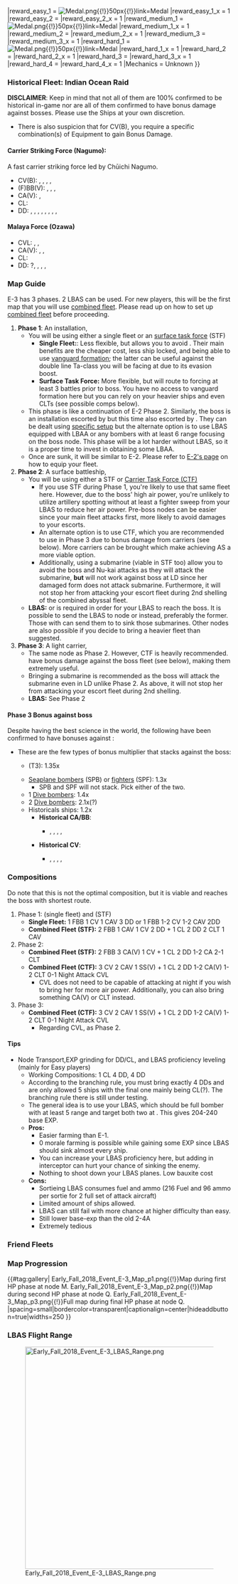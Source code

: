{{Event/MapPageHeader
|form = 
|spreadsheet = 
|Thread = 
}}
{{Event/MapInfo
|en = Crush the Enemy's Western Frontline Anchorage!
|jp = 西方敵前線泊地を叩け！
|tag = E3
|romaji = Sēhō teki-zensen-hakuchi o tatake!
|hp_casual = 1700 HP + 1300 HP + 1300
|hp_easy = 1700 HP + 1300 HP + 1300
|hp_medium = 1800 HP + 1400 HP + 1350
|hp_hard = 2000 HP + 1500 HP + 1400
<!--
|show_kills = true
|kills_all = 
|kills_easy = ?
|kills_medium = ?
|kills_hard = ?
-->
|reward_all = {{ShipBattleCardKai|Shinyou}}
|reward_casual_1 = {{ItemStack|item = [[File:Rotaited.png{{!}}50px]]|text = Nothing}}
|reward_easy_1 = [[File:Medal.png{{!}}50px{{!}}link=Medal]]
|reward_easy_1_x = 1
|reward_easy_2 = {{EquipmentCardKai|Action Report|size=50px}}
|reward_easy_2_x = 1
|reward_medium_1 = [[File:Medal.png{{!}}50px{{!}}link=Medal]]
|reward_medium_1_x = 1
|reward_medium_2 = {{EquipmentCardKai|Action Report|size=50px}}
|reward_medium_2_x = 1
|reward_medium_3 = {{EquipmentCardKai|Type 97 Torpedo Bomber (931 Air Group/Skilled)|size=50px}}
|reward_medium_3_x = 1
|reward_hard_1 = [[File:Medal.png{{!}}50px{{!}}link=Medal]]
|reward_hard_1_x = 1
|reward_hard_2 = {{EquipmentCardKai|Action Report|size=50px}}
|reward_hard_2_x = 1
|reward_hard_3 = {{EquipmentCardKai|Type 97 Torpedo Bomber (931 Air Group/Skilled)|size=50px}}
|reward_hard_3_x = 1
|reward_hard_4 = {{EquipmentCardKai|Ju 87C Kai Ni (w/ KMX)|size=50px}}
|reward_hard_4_x = 1
|Mechanics = Unknown
<!--
|transport = true
-->
}}
{{MapBranchingTable
|id = 42-3
|order = A,B,C,E,F,H,J,I,N,O

|A/empty -> B, C, E/empty = 
* Meet '''ANY''' of the following requirements to go to B:
** Amount of (F)BB(V)+CV(L/B) in '''MAIN''' Fleet = 4
** Amount of (F)BB(V)+CV(L/B) in '''MAIN''' Fleet = 6
* Meet '''ALL''' of the following requirements to go to E:
** Amount of ships ≤ 5
** Amount of DD = 4
** No CLT
** ???
** ???
* Otherwise, go to C

|B -> C = 
* Meet '''ANY''' of the following requirements:
** Single Fleet
** Amount of (F)BB(V)+CV(L/B) in '''MAIN''' Fleet = 6
|B -> D = * Do not meet the requirements to go to C.

|C -> D, F/empty =
* Meet '''ANY''' of the following requirements to go to F:
** Single Fleet '''AND''' amount of DD ≥ 2
** Amount of (F)BB(V)+CV(L/B) in '''MAIN''' Fleet ≤ 3
* Otherwise, go to D.
|C -> E/empty = * ???

|E/empty -> F/empty, H = * Active Branching

|F/empty -> I, J = * Active Branching

|H -> G = * ???
|H -> J = * ???

|J -> K, L/empty, M = 
* Failing LoS check '''FORCES''' you to L.
* Go to K if Combined Fleet.
* Go to M if Single Fleet - Can still go to K

|I -> N = * Amount of (F)BB(V)+CV(L/B) in '''MAIN''' Fleet ≥ 4
|I -> O = * Amount of (F)BB(V)+CV(L/B) in '''MAIN''' Fleet ≤ 3

|N -> O = * Amount of (F)BB(V)+CV(L/B) in '''MAIN''' Fleet ≤ 4
|N -> P = * Amount of (F)BB(V)+CV(L/B) in '''MAIN''' Fleet ≥ 5

|O -> L/empty = * Fail the LoS check.
|O -> Q = * Pass the LoS check.
}}

===Historical Fleet: Indian Ocean Raid===
'''DISCLAIMER''': Keep in mind that not all of them are 100% confirmed to be historical in-game nor are all of them confirmed to have bonus damage against bosses. Please use the Ships at your own discretion.
*There is also suspicion that for CV(B), you require a specific combination(s) of Equipment to gain Bonus Damage.

====Carrier Striking Force (Nagumo):====
A fast carrier striking force led by Chūichi Nagumo.
* CV(B): {{ShipLink|Akagi Kai|text=Akagi}}, {{ShipLink|Hiryuu Kai Ni|text=Hiryuu}}, {{ShipLink|Shoukaku Kai Ni|text=Shoukaku}}, {{ShipLink|Souryuu Kai Ni|text=Souryuu}}, {{ShipLink|Zuikaku Kai Ni|text=Zuikaku}}
* (F)BB(V): {{ShipLink|Haruna Kai Ni|text=Haruna}}, {{ShipLink|Hiei Kai Ni|text=Hiei}}, {{ShipLink|Kirishima Kai Ni|text=Kirishima}}, {{ShipLink|Kongou Kai Ni|text=Kongou}}
* CA(V): {{ShipLink|Chikuma Kai Ni|text=Chikuma}}, {{ShipLink|Tone Kai Ni|text=Tone}}
* CL: {{ShipLink|Abukuma Kai Ni|text=Abukuma}}
* DD: {{ShipLink|Arare Kai Ni|text=Arare}}, {{ShipLink|Akigumo Kai|text=Akigumo}}, {{ShipLink|Hamakaze B Kai|text=Hamakaze}}, {{ShipLink|Isokaze B Kai|text=Isokaze}}, {{ShipLink|Kagerou Kai Ni|text=Kagerou}}, {{ShipLink|Kasumi Kai Ni|text=Kasumi}}, {{ShipLink|Shiranui Kai Ni|text=Shiranui}}, {{ShipLink|Tanikaze Kai|text=Tanikaze}}, {{ShipLink|Urakaze D Kai|text=Urakaze}}

====Malaya Force (Ozawa)====
* CVL: {{ShipLink|Ryuujou Kai Ni|text=Ryuujou}}, {{ShipLink|Suzuya Carrier Kai Ni|text=Suzuya}}, {{ShipLink|Kumano Carrier Kai Ni|text=Kumano}}
* CA(V): {{ShipLink|Choukai Kai Ni|text=Choukai}}, {{ShipLink|Kumano|Kumano Kai Ni|text=Kumano}}, {{ShipLink|Suzuya|Suzuya Kai Ni|text=Suzuya}}
* CL: {{ShipLink|Yura Kai Ni|text=Yura}}
* DD: {{ShipLink|Amagiri Kai|text=Amagiri}}?, {{ShipLink|Fubuki Kai|text=Fubuki}}, {{ShipLink|Hatsuyuki Kai|text=Hatsuyuki}}, {{ShipLink|Murakumo Kai|text=Murakumo}}, {{ShipLink|Shirayuki Kai|text=Shirayuki}}

===Map Guide===
E-3 has 3 phases. 2 LBAS can be used. For new players, this will be the first map that you will use [[Combined Fleet|combined fleet]]. Please read up on how to set up [[Combined Fleet|combined fleet]] before proceeding.
#'''Phase 1''': An installation, {{ShipLink|Harbour Summer Princess}} 
#*You will be using either a single fleet or an [[Combined Fleet|surface task force]] (STF)
#**'''Single Fleet:''': Less flexible, but allows you to avoid {{Event/Route|K|red}} . Their main benefits are the cheaper cost, less ship locked, and being able to use [[Events/FAQ#Vanguard_Formation_.28.E8.AD.A6.E6.88.92.E9.99.A3.29:_The_Spear-looking_formation|vanguard formation]]; the latter can be useful against the double line Ta-class you will be facing at {{Event/Route|J|red}} due to its evasion boost.
#**'''Surface Task Force:''' More flexible, but will route to {{Event/Route|K|red}} forcing at least 3 battles prior to boss. You have no access to vanguard formation here but you can rely on your heavier ships and even CLTs (see possible comps below).
#*This phase is like a continuation of E-2 Phase 2. Similarly, the boss is an installation escorted by {{ShipLink|Artillery Imp}} but this time also escorted by {{ShipLink|PT Imp Pack}}. They can be dealt using [[PT_Imp_Pack#Notes|specific setup]] but the alternate option is to use LBAS equipped with LBAA or any bombers with at least 6 range focusing on the boss node. This phase will be a lot harder without LBAS, so it is a proper time to invest in obtaining some LBAA.
#*Once {{ShipLink|PT Imp Pack}} are sunk, it will be similar to E-2. Please refer to [[Early_Fall_2018_Event/E-2#Map%20Guide|E-2's page]] on how to equip your fleet.
#'''Phase 2''': A surface battleship, {{ShipLink|Anchorage Water Demon Vacation Mode|text=Anchorage Water Demon with umbrella}} 
#*You will be using either a STF or [[Combined Fleet|Carrier Task Force (CTF)]]
#**If you use STF during Phase 1, you're likely to use that same fleet here. However, due to the boss' high air power, you're unlikely to utilize artillery spotting without at least a fighter sweep from your LBAS to reduce her air power. Pre-boss nodes can be easier since your main fleet attacks first, more likely to avoid damages to your escorts.
#**An alternate option is to use CTF, which you are recommended to use in Phase 3 due to bonus damage from carriers (see below). More carriers can be brought which make achieving AS a more viable option.
#**Additionally, using a submarine (viable in STF too) allow you to avoid the boss and Nu-kai attacks as they will attack the submarine, '''but''' will not work against boss at LD since her damaged form does not attack submarine. Furthermore, it will not stop her from attacking your escort fleet during 2nd shelling of the combined abyssal fleet.
#*'''LBAS:''' {{EquipmentLink|Type 2 Large Flying Boat|text=Taitei}} or {{EquipmentLink|PBY-5A Catalina|text=Catalina}} is required in order for your LBAS to reach the boss. It is possible to send the LBAS to node {{Event/Route|O|red}} or {{Event/Route|C|red}} instead, preferably the former. Those with {{EquipmentLink|Toukai (901 Air Group)|Prototype_Toukai|text=Toukai}} can send them to {{Event/Route|I|red}} to sink those submarines. Other nodes are also possible if you decide to bring a heavier fleet than suggested.
#'''Phase 3''': A light carrier, {{ShipLink|German Escort Princess|text=Baked Escort Princess but with horn on the left side}}
#*The same node as Phase 2. However, CTF is heavily recommended. {{ShipLink|Akagi|Souryuu|Hiryuu|text=Many carriers}} have bonus damage against the boss fleet (see below), making them extremely useful.
#*Bringing a submarine is recommended as the boss will attack the submarine even in LD unlike Phase 2. As above, it will not stop her from attacking your escort fleet during 2nd shelling.
#*'''LBAS:''' See Phase 2

====Phase 3 Bonus against boss====
Despite having the best science in the world, the following have been confirmed to have bonuses against {{ShipLink|German Escort Princess|text=the boss}}:
*These are the few types of bonus multiplier that stacks against the boss:
**{{EquipmentLink|Type 3 Shell}} (T3): 1.35x
**[[Seaplane_Fighters#Seaplane_Bombers|Seaplane bombers]] (SPB) or [[Seaplane_Fighters#Seaplane_Fighters|fighters]] (SPF): 1.3x
***SPB and SPF will not stack. Pick either of the two.
**1 [[List_of_Dive_Bombers_by_stats|Dive bombers]]: 1.4x
**2 [[List_of_Dive_Bombers_by_stats|Dive bombers]]: 2.1x(?)
**Historicals ships: 1.2x
***'''Historical CA/BB''':
****{{ShipLink|Kirishima/Kai Ni}}, {{ShipLink|Haruna/Kai Ni}}, {{ShipLink|Tone/Kai Ni}}, {{ShipLink|Chikuma/Kai Ni|Chikuma/Kai|text=both Chikuma Kai and Kai Ni}}, {{ShipLink|Atago/Kai}}
***'''Historical CV''':
****{{ShipLink|Akagi/Kai}}, {{ShipLink|Hiryuu/Kai Ni}}, {{ShipLink|Souryuu/Kai Ni}},{{ShipLink|Shoukaku/Kai Ni}} ,{{ShipLink|Zuikaku/Kai Ni}}

===Compositions===
Do note that this is not the optimal composition, but it is viable and reaches the boss with shortest route.
#Phase 1: {{Event/Route|A|blue|C|red|F|blue|J|red|M|red}} (single fleet) and {{Event/Route|A|blue|C|red|F|blue|J|red|K|red|M|red}} (STF)
#*'''Single Fleet:''' 1 FBB 1 CV 1 CAV 3 DD or 1 FBB 1-2 CV 1-2 CAV 2DD
#*'''Combined Fleet (STF):''' 2 FBB 1 CAV 1 CV 2 DD + 1 CL 2 DD 2 CLT 1 CAV
#Phase 2: {{Event/Route|A|blue|C|red|F|blue|I|red|O|red|Q|red}}
#*'''Combined Fleet (STF):''' 2 FBB 3 CA(V) 1 CV + 1 CL 2 DD 1-2 CA 2-1 CLT
#*'''Combined Fleet (CTF):''' 3 CV 2 CAV 1 SS(V) + 1 CL 2 DD 1-2 CA(V) 1-2 CLT 0-1 Night Attack CVL
#**CVL does not need to be capable of attacking at night if you wish to bring her for more air power. Additionally, you can also bring something CA(V) or CLT instead.
#Phase 3: {{Event/Route|A|blue|C|red|F|blue|I|red|O|red|Q|red}}
#*'''Combined Fleet (CTF):''' 3 CV 2 CAV 1 SS(V) + 1 CL 2 DD 1-2 CA(V) 1-2 CLT 0-1 Night Attack CVL
#**Regarding CVL, as Phase 2.

====Tips====
*Node {{Event/Route|H|red}} Transport,EXP grinding for DD/CL, and LBAS proficiency leveling (mainly for Easy players)
**Working Compositions: 1 CL 4 DD, 4 DD
**According to the branching rule, you must bring exactly 4 DDs and are only allowed 5 ships with the final one mainly being CL(?). The branching rule there is still under testing.
**The general idea is to use your LBAS, which should be full bomber with at least 5 range and target both two at {{Event/Route|H|red}}. This gives 204-240 base EXP.
**'''Pros:'''
***Easier {{ShipLink|Transport Ship Wa-Class|text=transport ship}} farming than E-1.
***0 morale farming is possible while gaining some EXP since LBAS should sink almost every ship.
***You can increase your LBAS proficiency here, but adding in interceptor can hurt your chance of sinking the enemy.
***Nothing to shoot down your LBAS planes. Low bauxite cost
**'''Cons:'''
***Sortieing LBAS consumes fuel and ammo (216 Fuel and 96 ammo per sortie for 2 full set of attack aircraft)
***Limited amount of ships allowed.
***LBAS can still fail with more chance at higher difficulty than easy.
***Still lower base-exp than the old 2-4A
***Extremely tedious

===Friend Fleets===
{{Fleets|friend=Early Fall 2018 Event|map=E-3}}

===Map Progression===
{{#tag:gallery|
Early_Fall_2018_Event_E-3_Map_p1.png{{!}}Map during first HP phase at node M.
Early_Fall_2018_Event_E-3_Map_p2.png{{!}}Map during second HP phase at node Q.
Early_Fall_2018_Event_E-3_Map_p3.png{{!}}Full map during final HP phase at node Q.
|spacing=small|bordercolor=transparent|captionalign=center|hideaddbutton=true|widths=250
}}

===LBAS Flight Range===
[[File:Early_Fall_2018_Event_E-3_LBAS_Range.png|500px|center]]

{{Event/MapPageFooter}}
